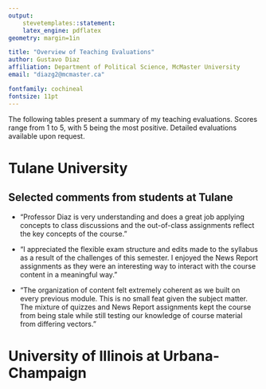 ```yaml
---
output: 
    stevetemplates::statement:
    latex_engine: pdflatex
geometry: margin=1in

title: "Overview of Teaching Evaluations"
author: Gustavo Diaz
affiliation: Department of Political Science, McMaster University
email: "diazg2@mcmaster.ca"

fontfamily: cochineal
fontsize: 11pt
---
```


The following tables present a summary of my teaching evaluations. Scores range from 1 to 5, with 5 being the most positive. Detailed evaluations available upon request.

# Tulane University

\begin{table}[h!]
	\begin{center}
	\footnotesize
	\begin{tabular}{lccccccc}
	\hline 
	\hline 
	&	Class	&	Evaluations & Feedback & Knowledge & Recommend & Instructor & N	\\
	\hline
	Developing Democracies & 4.6 & 4.4 & 4.6 & 4.0 & 4.6 & 5 \\
	(Spring 2022) &		&		&		& & & &\\
	Comparative Politics & 4.2	& 4.7	& 4.1	 & 4.5  & 4.1 & 4.5 & 14\\
	(Fall 2021)&		&		&		& & & &\\
	\hline
  \end{tabular}
	\end{center}
\end{table}

## Selected comments from students at Tulane

- "Professor Diaz is very understanding and does a great job applying concepts to class discussions and the out-of-class assignments reflect the key concepts of the course."

- "I appreciated the flexible exam structure and edits made to the syllabus as a result of the challenges of this semester. I enjoyed the News Report assignments as they were an interesting way to interact with the course content in a meaningful way."

- "The organization of content felt extremely coherent as we built on every previous module. This is no small feat given the subject matter. The mixture of quizzes and News Report assignments kept the course from being stale while still testing our knowledge of course material from differing vectors."


# University of Illinois at Urbana-Champaign

\begin{table}[h!]
	\begin{center}
	\footnotesize
	\begin{tabular}{lcccccccc}
	\hline 
	\hline 
	&	Course quality	&	Teaching & Sensitivity & Respectful & Motivation & Preparation & Accessible & N	\\
	\hline
	Developing Countries & 4.1	& 4.2	& - &- & -&- &- & 17	\\
	(Summer 2019 Online)&		&	&	& & & & &	\\
		Data Analysis & 3.9	& 4.0 & 4.8	& 5.0 & 4.4 & 4.7 & 4.7 & 16 \\
	(Fall 2017 TA)&		&		&		\\
	Developing Countries & 4.1	& 3.8	& 4.4	 & 4.9  & 3.7 & 4.5 & 4.5 & 39 \\
	(Fall 2016 TA)&		&		&		& & & & & \\
	\hline									
	\hline
	\multicolumn{5}{l}{\textit{Note: Online courses at UIUC only evaluate the course as a whole.}}\\					
	\end{tabular}
	\end{center}
\end{table}
